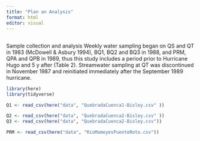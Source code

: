 ```yaml
---
title: "Plan an Analysis"
format: html
editor: visual
---
```


##
Sample collection and analysis
Weekly water sampling began on QS and QT in 1983 (McDowell & Asbury
1994), BQ1, BQ2 and BQ3 in 1988, and PRM, QPA and QPB in 1989, thus
this study includes a period prior to Hurricane Hugo and 5 y after (Table 2).
Streamwater sampling at QT was discontinued in November 1987 and reinitiated immediately after the September 1989 hurricane.

```r
library(here)
library(tidyverse)

Q1 <- read_csv(here("data", "QuebradaCuenca1-Bisley.csv" ))

Q2 <- read_csv(here("data", "QuebradaCuenca2-Bisley.csv" ))
Q3 <- read_csv(here("data", "QuebradaCuenca2-Bisley.csv"))

PRM <- read_csv(here("data", "RioMameyesPuenteRoto.csv"))
```

